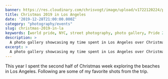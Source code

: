 ```yaml
---
banner: https://res.cloudinary.com/chrisvogt/image/upload/v1722120224/photos/2019-christmas-in-la/la-visit-banner.jpg
title: Christmas 2019 in Los Angeles
date: '2019-12-28T21:00:00.000Z'
category: "photography/events"
slug: christmas-2019-in-la
keywords: [world pride, NYC, street photography, photo gallery, Pride 2019]
description: >
  A photo gallery showcasing my time spent in Los Angeles over Christmas week in 2019.
excerpt: >
  A photo gallery showcasing my time spent in Los Angeles over Christmas week in 2019.
---
```


This year I spent the second half of Christmas week exploring the beaches in Los Angeles. Following are some of my favorite shots from the trip.


<PhotoGallery photos={laPhotos} />
